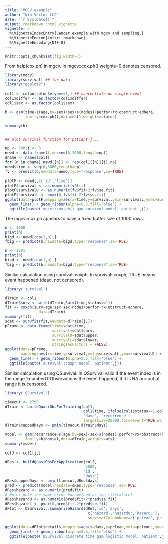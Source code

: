 ```yaml
---
title: "MGCV example"
author: "Win-Vector LLC"
date: "`r Sys.Date()`"
output: rmarkdown::html_vignette
vignette: >
  %\VignetteIndexEntry{Cancer example with mgcv and sampling.}
  %\VignetteEngine{knitr::rmarkdown}
  %\VignetteEncoding{UTF-8}
---
```


```r
knitr::opts_chunk$set(fig.width=7)
```

From help(cox.ph) in mgcv.  In mgcv::cox.ph() weights=0 denotes censored.


```r
library(mgcv)
library(survival) ## for data
library("ggplot2")

col1 <- colon[colon$etype==1,] ## concentrate on single event
col1$differ <- as.factor(col1$differ)
col1$sex <- as.factor(col1$sex)

b <- gam(time~s(age,by=sex)+sex+s(nodes)+perfor+rx+obstruct+adhere,
         family=cox.ph(),data=col1,weights=status)

summary(b) 


## plot survival function for patient j...

np <- 300;j <- 6
newd <- data.frame(time=seq(0,3000,length=np))
dname <- names(col1)
for (n in dname) newd[[n]] <- rep(col1[[n]][j],np)
newd$time <- seq(0,3000,length=np)
fv <- predict(b,newdata=newd,type="response",se=TRUE)

plotF <- newd[,c('id','time')]
plotF$survival <- as.numeric(fv$fit)
plotF$survivalU <- as.numeric(fv$fit+2*fv$se.fit)
plotF$survivalL <- pmax(0,fv$fit-2*fv$se.fit)
ggplot(data=plotF,mapping=aes(x=time,y=survival,ymin=survivalL,ymax=survivalU)) +
  geom_line() + geom_ribbon(alpha=0.5,fill='blue') +
  ggtitle(paste('mgcv::cox.ph() gam survival model, patient',j))
```


The mgcv::cox.ph appears to have a fixed buffer size of 1000 rows.

```r
n <- 1000
print(n)
bigd <- newd[rep(1,n),]
fbig <- predict(b,newdata=bigd,type="response",se=TRUE)
```

```r
n <- 1001
print(n)
bigd <- newd[rep(1,n),]
fbig <- predict(b,newdata=bigd,type="response",se=TRUE)
```

Similar calculation using survival::coxph.  In survival::coxph, TRUE means event happened (dead, not censored).

```r
library('survival')

dTrain <- col1
dTrain$surv <- with(dTrain,Surv(time,status==1))
fit <- coxph(surv~age:sex+sex+nodes+perfor+rx+obstruct+adhere,
               data=dTrain)
summary(fit)
sdat <- survfit(fit,newdata=dTrain[j,])
pFrame <- data.frame(time=sdat$time,
                     survival=sdat$surv,
                     survivalU=sdat$upper,
                     survivalL=sdat$lower,
                     stringsAsFactors = FALSE)
ggplot(data=pFrame,
       mapping=aes(x=time,y=survival,ymin=survivalL,ymax=survivalU)) +
  geom_line() + geom_ribbon(alpha=0.5,fill='blue') +
  ggtitle(paste('survival::coxph model, patient',j))
```


Similar calculation using QSurvival.  In QSurvival valid if the event index is in the range 1:numberOfObservations the event happend, if it is NA our out of range it is censored.

```r
library('QSurvival')

timecut <- 2750
dTrain <- buildQuasiObsForTraining(col1, 
                                   col1$time, ifelse(col1$status==1,col1$time,NA), 'id',
                                   'days', 'recurrence',
                                   targetSize=20000,forceEvent=TRUE,weightsColumnName='wts')
dTrain$cappedDays <- pmin(timecut,dTrain$days)

model <- gam(recurrence~s(age,by=sex)+sex+s(nodes)+perfor+rx+obstruct+adhere+s(cappedDays),
         family=binomial,data=dTrain,weights=wts)
summary(model)

colJ <- col1[j,]

dRes <- buildQuasiObsForApplication(colJ, 
                                    3000,
                                   'id',
                                   'days')
dRes$cappedDays <- pmin(timecut,dRes$days)
pred <- predict(model,newdata=dRes,type='response',se=TRUE)
dRes$hazard <- as.numeric(pred$fit)
# Note: note the same error-bar method as the literature!
dRes$hazardU <- as.numeric(pred$fit+2*pred$se.fit)
dRes$hazardL <- pmax(0,pred$fit-2*pred$se.fit)
dPlot <- QSurvival::summarizeHazard(dRes,'id','days',
                                     c('hazard','hazardU','hazardL'),
                                     survivalColumnName=c('pclean','pcleanU','pcleanL')) 

ggplot(data=dPlot$details,mapping=aes(x=days,y=pclean,ymin=pcleanL,ymax=pcleanU)) +
  geom_line() + geom_ribbon(alpha=0.5,fill='blue') +
  ggtitle(paste('QSurvival discrete time gam logistic model, patient',j))
```
